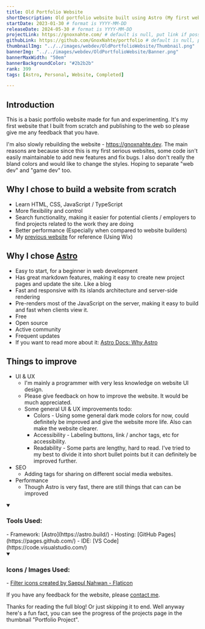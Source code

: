 ```yaml
---
title: Old Portfolio Website
shortDescription: Old portfolio website built using Astro (My first website)
startDate: 2023-01-30 # format is YYYY-MM-DD
releaseDate: 2024-05-30 # format is YYYY-MM-DD
projectLink: https://gnoxnahte.com/ # default is null, put link if possible
githubLink: https://github.com/GnoxNahte/portfolio # default is null, put link if possible
thumbnailImg: "../../images/webdev/OldPortfolioWebsite/Thumbnail.png"
bannerImg: "../../images/webdev/OldPortfolioWebsite/Banner.png"
bannerMaxWidth: "50em"
bannerBackgroundColor: "#2b2b2b"
rank: 399
tags: [Astro, Personal, Website, Completed] 

---
```


## Introduction
This is a basic portfolio website made for fun and experimenting. It's my first website that I built from scratch and publishing to the web so please give me any feedback that you have. 

I'm also slowly rebuilding the website - https://gnoxnahte.dev. The main reasons are because since this is my first serious websites, some code isn't easily maintainable to add new features and fix bugs. I also don't really the bland colors and would like to change the styles. Hoping to separate "web dev" and "game dev" too.

## Why I chose to build a website from scratch
- Learn HTML, CSS, JavaScript / TypeScript
- More flexibility and control
- Search functionality, making it easier for potential clients / employers to find projects related to the work they are doing
- Better performance (Especially when compared to website builders)
- My [previous website](https://ethanong-jh.wixsite.com/portfolio) for reference (Using Wix)

## Why I chose [Astro](https://astro.build/)
- Easy to start, for a beginner in web development
- Has great markdown features, making it easy to create new project pages and update the site. Like a blog
- Fast and responsive with its islands architecture and server-side rendering 
- Pre-renders most of the JavaScript on the server, making it easy to build and fast when clients view it. 
- Free
- Open source 
- Active community 
- Frequent updates
- If you want to read more about it: [Astro Docs: Why Astro](https://docs.astro.build/en/concepts/why-astro/)


## Things to improve
- UI & UX
    - I'm mainly a programmer with very less knowledge on website UI design.
    - Please give feedback on how to improve the website. It would be much appreciated. 
    - Some general UI & UX improvements todo:
        - Colors - Using some general dark mode colors for now, could definitely be improved and give the website more life. Also can make the website clearer.
        - Accessibility - Labeling buttons, link / anchor tags, etc for accessibility.
        - Readability - Some parts are lengthy, hard to read. I've tried to my best to divide it into short bullet points but it can definitely be improved further. 
- SEO
    - Adding tags for sharing on different social media websites.
- Performance
    - Though Astro is very fast, there are still things that can can be improved

<details open>
    <summary><h3>Tools Used:</h3></summary>
    - Framework: [Astro](https://astro.build/)
    - Hosting: [GitHub Pages](https://pages.github.com/)
    - IDE: [VS Code](https://code.visualstudio.com/)
</details>

<details open>
    <summary><h3>Icons / Images Used:</h3></summary>
    - <a href="https://www.flaticon.com/free-icons/filter" title="filter icons">Filter icons created by Saepul Nahwan - Flaticon</a>
</details>

If you have any feedback for the website, please [contact me](/about#contact).

Thanks for reading the full blog! Or just skipping it to end. Well anyway here's a fun fact, you can see the progress of the projects page in the thumbnail "Portfolio Project".